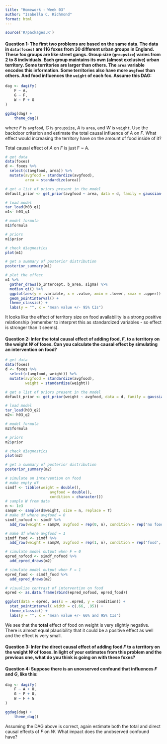 ```yaml
---
title: "Homework - Week 03"
author: "Isabella C. Richmond"
format: html
---
```


```r
source('R/packages.R')
```

#### Question 1: The first two problems are based on the same data. The data in `data(foxes)` are 116 foxes from 30 different urban groups in England. These fox groups are like street gangs. Group size (`groupsize`) varies from 2 to 8 individuals. Each group maintains its own (almost exclusive) urban territory. Some territories are larger than others. The `area` variable encodes this information. Some territories also have more `avgfood` than others. And food influences the `weight` of each fox. Assume this DAG:

```r
dag <- dagify(
    F ~ A,
    G ~ F,
    W ~ F + G
)

ggdag(dag) +
    theme_dag()
```

where *F* is `avgfood`, *G* is `groupsize`, *A* is `area`, and *W* is `weight`. Use the backdoor criterion and estimate the total causal influence of *A* on *F*. What effect would increasing the territory have on the amount of food inside of it?


Total causal effect of *A* on *F* is just F ~ A. 
```r
# get data
data(foxes)
d <- foxes %>% 
  select(c(avgfood, area)) %>%
  mutate(avgfood = standardize(avgfood), 
         area = standardize(area))

# get a list of priors present in the model
default_prior <- get_prior(avgfood ~ area, data = d, family = gaussian())

# load model
tar_load(h03_q1)
m1<- h03_q1

# model formula
m1$formula

# priors
m1$prior

# check diagnostics
plot(m1)

# get a summary of posterior distribution
posterior_summary(m1)

# plot the effect
m1 %>% 
  gather_draws(b_Intercept, b_area, sigma) %>% 
  median_qi() %>%
  ggplot(aes(y = .variable, x = .value, xmin = .lower, xmax = .upper)) + 
  geom_pointinterval() + 
  theme_classic() +
  labs(y = "", x = "mean value +/- 95% CIs")

```

It looks like the effect of territory size on food availability is a strong positive relationship (remember to interpret this as standardized variables - so effect is stronger than it seems).

#### Question 2: Infer the **total** causal effect of adding food, *F*, to a territory on the weight *W* of foxes. Can you calculate the causal effect by simulating an intervention on food?

```r
# get data
data(foxes)
d <- foxes %>% 
  select(c(avgfood, weight)) %>%
  mutate(avgfood = standardize(avgfood), 
         weight = standardize(weight))

# get a list of priors present in the model
default_prior <- get_prior(weight ~ avgfood, data = d, family = gaussian())

# load model
tar_load(h03_q2)
m2<- h03_q2

# model formula
m2$formula

# priors
m2$prior

# check diagnostics
plot(m2)

# get a summary of posterior distribution
posterior_summary(m2)

# simulate an intervention on food
# make empty df 
simdf <- tibble(weight = double(), 
                    avgfood = double(), 
                    condition = character())
# sample W from data
n <- 1e3
sampW <- sample(d$weight, size = n, replace = T)
# make df where avgfood = 0
simdf_nofood <- simdf %>%
  add_row(weight = sampW, avgfood = rep(0, n), condition = rep('no food', n))

# make df where avgfood = 1
simdf_food <- simdf %>%
  add_row(weight = sampW, avgfood = rep(1, n), condition = rep('food', n))

# simulate model output when F = 0
epred_nofood <- simdf_nofood %>% 
  add_epred_draws(m2)

# simulate model output when F = 1
epred_food <- simdf_food %>%
  add_epred_draws(m2)

# visualize contrast of intervention on food
epred <- as.data.frame(rbind(epred_nofood, epred_food))

ggplot(data = epred, aes(x = .epred, y = condition)) +
  stat_pointinterval(.width = c(.66, .95)) + 
  theme_classic() + 
  labs(y = "", x = "mean value +/- 66% and 95% CIs")
```
We see that the **total** effect of food on weight is very slightly negative. There is almost equal plausibility that it could be a positive effect as well and the effect is very small. 



#### Question 3: Infer the **direct** causal effect of adding food *F* to a territory on the weight *W* of foxes. In light of your estimates from this problem and the previous one, what do you think is going on with these foxes?





#### Question 4: Suppose there is an unovserved confound that influences *F* and *G*, like this: 

```r
dag <- dagify(
    F ~ A + U,
    G ~ F + U,
    W ~ F + G
)

ggdag(dag) +
    theme_dag()
```

Assuming the DAG above is correct, again estimate both the total and direct causal effects of *F* on *W*. What impact does the unobserved confound have?







